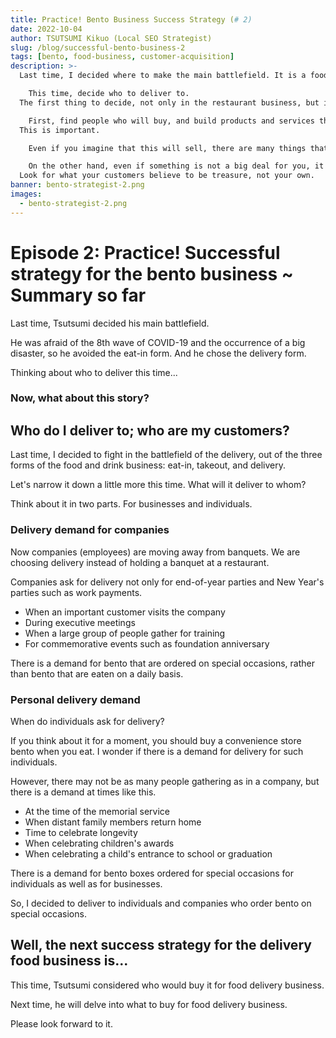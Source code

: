 ```yaml
---
title: Practice! Bento Business Success Strategy (# 2)
date: 2022-10-04
author: TSUTSUMI Kikuo (Local SEO Strategist)
slug: /blog/successful-bento-business-2
tags: [bento, food-business, customer-acquisition]
description: >-
  Last time, I decided where to make the main battlefield. It is a food delivery business.

    This time, decide who to deliver to.
  The first thing to decide, not only in the restaurant business, but in any business, is "who will buy what?"

    First, find people who will buy, and build products and services that meet their needs.
  This is important.

    Even if you imagine that this will sell, there are many things that are not accepted due to small things.

    On the other hand, even if something is not a big deal for you, it may be a treasure for some people.
  Look for what your customers believe to be treasure, not your own.
banner: bento-strategist-2.png
images:
  - bento-strategist-2.png
---
```

# Episode 2: Practice! Successful strategy for the bento business ~ Summary so far

Last time, Tsutsumi decided his main battlefield.

He was afraid of the 8th wave of COVID-19 and the occurrence of a big disaster, so he avoided the eat-in form. And he chose the delivery form.

Thinking about who to deliver this time...

### Now, what about this story?


<AbstractOfStrategicBentoStory />

## Who do I deliver to; who are my customers?

Last time, I decided to fight in the battlefield of the delivery, out of the three forms of the food and drink business: eat-in, takeout, and delivery.

Let's narrow it down a little more this time. What will it deliver to whom?

Think about it in two parts. For businesses and individuals.

### Delivery demand for companies

Now companies (employees) are moving away from banquets.
We are choosing delivery instead of holding a banquet at a restaurant.

Companies ask for delivery not only for end-of-year parties and New Year's parties such as work payments.

- When an important customer visits the company
- During executive meetings
- When a large group of people gather for training
- For commemorative events such as foundation anniversary

There is a demand for bento that are ordered on special occasions, rather than bento that are eaten on a daily basis.

### Personal delivery demand

When do individuals ask for delivery?

If you think about it for a moment, you should buy a convenience store bento when you eat.
I wonder if there is a demand for delivery for such individuals.

However, there may not be as many people gathering as in a company, but there is a demand at times like this.

- At the time of the memorial service
- When distant family members return home
- Time to celebrate longevity
- When celebrating children's awards
- When celebrating a child's entrance to school or graduation

There is a demand for bento boxes ordered for special occasions for individuals as well as for businesses.

So, I decided to deliver to individuals and companies who order bento on special occasions.

## Well, the next success strategy for the delivery food business is...

This time, Tsutsumi considered who would buy it for food delivery business.

Next time, he will delve into what to buy for food delivery business.

Please look forward to it.

<clear/>

